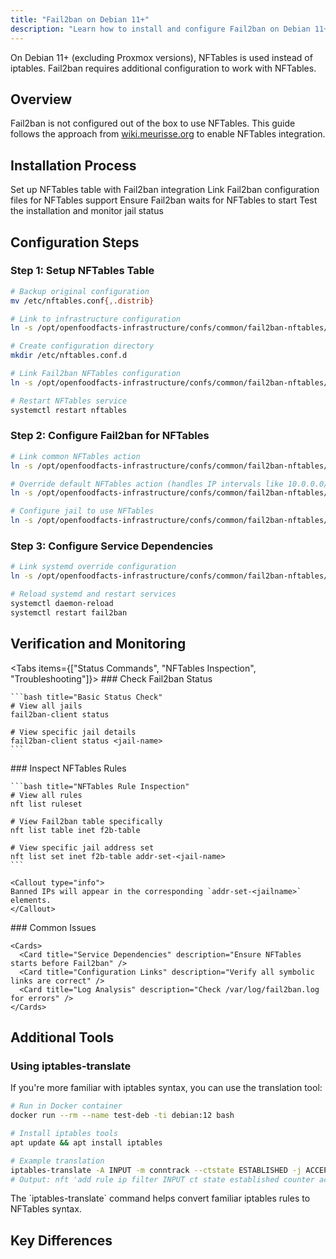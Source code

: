 ```yaml
---
title: "Fail2ban on Debian 11+"
description: "Learn how to install and configure Fail2ban on Debian 11+ systems, which use NFTables instead of iptables. This guide covers setting up NFTables integration, configuring Fail2ban rules, and verifying its operation."
---
```



<Callout type="warn">
On Debian 11+ (excluding Proxmox versions), NFTables is used instead of iptables. Fail2ban requires additional configuration to work with NFTables.
</Callout>

## Overview

<Card title="NFTables Integration" description="Setting up Fail2ban with modern firewall system">

Fail2ban is not configured out of the box to use NFTables. This guide follows the approach from [wiki.meurisse.org](https://wiki.meurisse.org/wiki/Fail2Ban#nftables) to enable NFTables integration.

</Card>

## Installation Process

<Steps>
  <Step title="Configure NFTables">
    Set up NFTables table with Fail2ban integration
  </Step>
  
  <Step title="Configure Fail2ban">
    Link Fail2ban configuration files for NFTables support
  </Step>
  
  <Step title="Setup Service Dependencies">
    Ensure Fail2ban waits for NFTables to start
  </Step>
  
  <Step title="Verify Installation">
    Test the installation and monitor jail status
  </Step>
</Steps>

## Configuration Steps

### Step 1: Setup NFTables Table

<Card title="NFTables Configuration" description="Create NFTables configuration with Fail2ban support">

```bash title="Configure NFTables"
# Backup original configuration
mv /etc/nftables.conf{,.distrib}

# Link to infrastructure configuration
ln -s /opt/openfoodfacts-infrastructure/confs/common/fail2ban-nftables/nftables.conf

# Create configuration directory
mkdir /etc/nftables.conf.d

# Link Fail2ban NFTables configuration
ln -s /opt/openfoodfacts-infrastructure/confs/common/fail2ban-nftables/nftables.conf.d/fail2ban.conf /etc/nftables.conf.d/

# Restart NFTables service
systemctl restart nftables
```

</Card>

### Step 2: Configure Fail2ban for NFTables

<Card title="Fail2ban NFTables Integration" description="Configure Fail2ban to use NFTables backend">

```bash title="Link Fail2ban Configuration"
# Link common NFTables action
ln -s /opt/openfoodfacts-infrastructure/confs/common/fail2ban-nftables/action.d/nftables-common.local /etc/fail2ban/action.d/

# Override default NFTables action (handles IP intervals like 10.0.0.0/24)
ln -s /opt/openfoodfacts-infrastructure/confs/common/fail2ban-nftables/action.d/nftables.local /etc/fail2ban/action.d/

# Configure jail to use NFTables
ln -s /opt/openfoodfacts-infrastructure/confs/common/fail2ban-nftables/jail.d/use-nftable.local /etc/fail2ban/jail.d/
```

</Card>

### Step 3: Configure Service Dependencies

<Card title="Service Dependencies" description="Ensure proper service startup order">

```bash title="Configure Service Dependencies"
# Link systemd override configuration
ln -s /opt/openfoodfacts-infrastructure/confs/common/fail2ban-nftables/systemd/fail2ban.service.d /etc/systemd/system/

# Reload systemd and restart services
systemctl daemon-reload
systemctl restart fail2ban
```

</Card>

## Verification and Monitoring

<Tabs items={["Status Commands", "NFTables Inspection", "Troubleshooting"]}>
  <Tab value="Status Commands">
    ### Check Fail2ban Status
    
    ```bash title="Basic Status Check"
    # View all jails
    fail2ban-client status
    
    # View specific jail details
    fail2ban-client status <jail-name>
    ```
  </Tab>
  
  <Tab value="NFTables Inspection">
    ### Inspect NFTables Rules
    
    ```bash title="NFTables Rule Inspection"
    # View all rules
    nft list ruleset
    
    # View Fail2ban table specifically
    nft list table inet f2b-table
    
    # View specific jail address set
    nft list set inet f2b-table addr-set-<jail-name>
    ```
    
    <Callout type="info">
    Banned IPs will appear in the corresponding `addr-set-<jailname>` elements.
    </Callout>
  </Tab>
  
  <Tab value="Troubleshooting">
    ### Common Issues
    
    <Cards>
      <Card title="Service Dependencies" description="Ensure NFTables starts before Fail2ban" />
      <Card title="Configuration Links" description="Verify all symbolic links are correct" />
      <Card title="Log Analysis" description="Check /var/log/fail2ban.log for errors" />
    </Cards>
  </Tab>
</Tabs>

## Additional Tools

<Card title="IPTables to NFTables Translation" description="For administrators familiar with iptables syntax">

### Using iptables-translate

If you're more familiar with iptables syntax, you can use the translation tool:

```bash title="Testing iptables-translate"
# Run in Docker container
docker run --rm --name test-deb -ti debian:12 bash

# Install iptables tools
apt update && apt install iptables

# Example translation
iptables-translate -A INPUT -m conntrack --ctstate ESTABLISHED -j ACCEPT
# Output: nft 'add rule ip filter INPUT ct state established counter accept'
```

<Callout type="info">
The `iptables-translate` command helps convert familiar iptables rules to NFTables syntax.
</Callout>

</Card>

## Key Differences

<Cards>
  <Card title="Backend Change" description="NFTables replaces iptables as the default firewall backend" />
  <Card title="Rule Format" description="Different syntax and structure for firewall rules" />
  <Card title="Performance" description="NFTables offers improved performance and flexibility" />
  <Card title="Configuration" description="Requires specific Fail2ban configuration for integration" />
</Cards>
